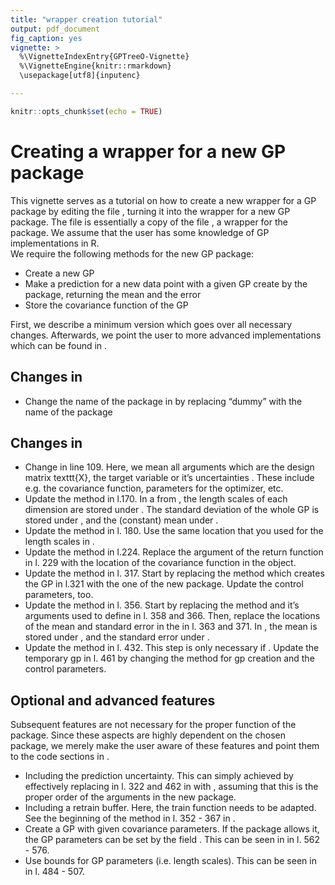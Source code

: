 ---
title: "wrapper creation tutorial"
output: pdf_document
fig_caption: yes
vignette: >
  %\VignetteIndexEntry{GPTreeO-Vignette}
  %\VignetteEngine{knitr::rmarkdown}
  \usepackage[utf8]{inputenc}

---
```{r setup, include=FALSE}
knitr::opts_chunk$set(echo = TRUE)
```

# Creating a wrapper for a new GP package

This vignette serves as a tutorial on how to create a new wrapper for a GP package by editing the file \texttt{WrappedGP.R}, turning it into the wrapper for a new GP package. The file is essentially a copy of the file \texttt{WrappedmlegpGP.R}, a wrapper for the \texttt{mlegp} package. We assume that the user has some knowledge of GP implementations in R.  
We require the following methods for the new GP package:  

* Create a new GP  
* Make a prediction for a new data point with a given GP create by the package, returning the mean and the error  
* Store the covariance function of the GP

First, we describe a minimum version which goes over all necessary changes. Afterwards, we point the user to more advanced implementations which can be found in \texttt{WrappedDiceKrigingGP.R}.  

## Changes in \texttt{CreateWrappedGP.R}

* Change the name of the package in \texttt{CreateWrappedGP.R} by replacing "dummy" with the name of the package

## Changes in \texttt{WrappedGP.r}

* Change \verb|gp_control| in line 109. Here, we mean all arguments which are \textbf{not} the design matrix texttt{X}, the target variable \texttt{y} or it's uncertainties \verb|y_var|. These include e.g. the covariance function, parameters for the optimizer, etc.  
* Update the method \verb|update_init_covpars| in l.170. In a \texttt{gp} from \texttt{mlegp}, the length scales of each dimension are stored under \verb|gp$beta|. The standard deviation of the whole GP is stored under \verb|gp$sig2|, and the (constant) mean under \verb|gp$mu[1]|.  
* Update the method \verb|get_lengthscales| in l. 180. Use the same location that you used for the length scales in \verb|update_init_covpars|.  
* Update the method \verb|get_cov_mat| in l.224. Replace the argument of the return function in l. 229 with the location of the covariance function in the \texttt{gp} object.  
* Update the method \verb|call_create_gp| in l. 317. Start by replacing the method which creates the GP \texttt{mlegp::mlegp} in l.321 with the one of the new package. Update the control parameters, too.  
* Update the method \verb|call_predict| in l. 356. Start by replacing the method \verb|mlegp::predict.gp| and it's arguments used to define \texttt{predictions} in l. 358 and 366. Then, replace the locations of the mean and standard error in the \texttt{prediction} in l. 363 and 371. In \texttt{mlegp}, the mean is stored under \verb|prediction$fit|, and the standard error under \verb|prediction$se.fit|.  
* Update the method \verb|predict| in l. 432. This step is only necessary if \verb|add_buffer_in_prediction = TRUE|. Update the temporary gp \verb|temp_gp| in l. 461 by changing the method for gp creation \texttt{mlegp::mlegp} and the control parameters.  

## Optional and advanced features
Subsequent features are not necessary for the proper function of the package. Since these aspects are highly dependent on the chosen package, we merely make the user aware of these features and point them to the code sections in \texttt{WrappedDiceKrigingGP.R}. 

* Including the prediction uncertainty. This can simply achieved by effectively replacing \verb|X, y| in l. 322 and 462 in \texttt{WrappedGP.r} with \verb|X, y, y_var|, assuming that this is the proper order of the arguments in the new package.  
* Including a retrain buffer. Here, the train function needs to be adapted. See the beginning of the \texttt{train} method in l. 352 - 367 in \texttt{WrappedDiceKrigingGP.R}.  
* Create a GP with given covariance parameters. If the package allows it, the GP parameters can be set by the field \verb|init_covpars|. This can be seen in \texttt{WrappedDiceKrigingGP.R} in l. 562 - 576.  
* Use bounds for GP parameters (i.e. length scales). This can be seen in \texttt{WrappedDiceKrigingGP.R} in l. 484 - 507.  

<!-- MAKE PLAN FOR ON HOW TO FINISH STUFF TILL NEXT THURSDAY -->
<!-- ADD DESCRIPTION OF OUTPUT (GPTree, GPNode) -->
<!-- ADD PLOT OF ONE LEAF (WITH UNCERTAINTIES) -->
<!-- COPY TEXT FROM DESCRIPTION TO MANUAL (ALSO ADD SLOTS) -->
<!-- USE CODE FROM VIGNETTE TO MAKE TEST CASES (CHECK THAT MEAN IS CORRECT IN "0", GP DELETED IN "0", GP CREATED, ALL POINTS ARE FED TO TREE, NBAR IS CRRECT IN LEAF 0) -->

